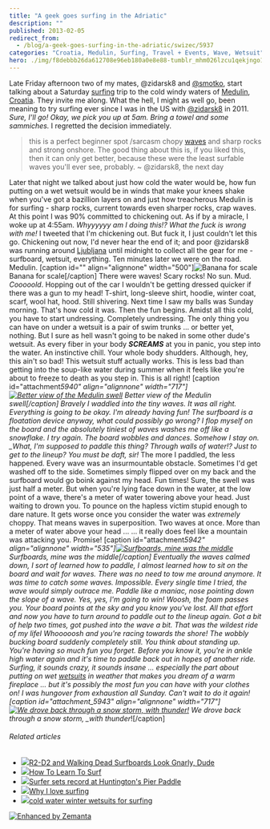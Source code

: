 ```yaml
---
title: "A geek goes surfing in the Adriatic"
description: ""
published: 2013-02-05
redirect_from:
  - /blog/a-geek-goes-surfing-in-the-adriatic/swizec/5937
categories: "Croatia, Medulin, Surfing, Travel + Events, Wave, Wetsuit"
hero: ./img/f8debbb26da612708e96eb180a0e8e88-tumblr_mhm026lzcu1qekjngo1_500.jpg
---
```


Late Friday afternoon two of my mates, @zidarsk8 and [@smotko](http://twitter.com/smotko), start talking about a Saturday [surfing](http://en.wikipedia.org/wiki/Surfing "Surfing") trip to the cold windy waters of [Medulin](<http://maps.google.com/maps?ll=44.8219444444,13.935&spn=0.1,0.1&q=44.8219444444,13.935 (Medulin)&t=h> "Medulin"), [Croatia](<http://maps.google.com/maps?ll=45.8,16.0&spn=10.0,10.0&q=45.8,16.0 (Croatia)&t=h> "Croatia"). They invite me along. What the hell, I might as well go, been meaning to try surfing ever since I was in the US with [@zidarsk8](https://twitter.com/zidarsk8) in 2011. _Sure, I'll go!_ _Okay, we pick you up at 5am. Bring a towel and some sammiches._ I regretted the decision immediately.

> this is a perfect beginner spot /sarcasm chopy [waves](http://en.wikipedia.org/wiki/Wave "Wave") and sharp rocks and strong onshore. The good thing about this is, if you liked this, then it can only get better, because these were the least surfable waves you'll ever see, probably. ~ @zidarsk8, the next day

Later that night we talked about just how cold the water would be, how fun putting on a wet wetsuit would be in winds that make your knees shake when you've got a bazillion layers on and just how treacherous Medulin is for surfing - sharp rocks, current towards even sharper rocks, crap waves. At this point I was 90% committed to chickening out. As if by a miracle, I woke up at 4:55am. _Whyyyyyy am I doing this!? What the fuck is wrong with me!_ I tweeted that I'm chickening out. But fuck it, I just couldn't let this go. Chickening out now, I'd never hear the end of it; and poor @zidarsk8 was running around [Ljubljana](<http://maps.google.com/maps?ll=46.0555555556,14.5083333333&spn=0.1,0.1&q=46.0555555556,14.5083333333 (Ljubljana)&t=h> "Ljubljana") until midnight to collect all the gear for me - surfboard, wetsuit, everything. Ten minutes later we were on the road. Medulin. \[caption id="" align="alignnone" width="500"]![Banana for scale](./img/f8debbb26da612708e96eb180a0e8e88-tumblr_mhm026lzcu1qekjngo1_500.jpg "Banana for scale") Banana for scale\[/caption] There were waves! Scary rocks! No sun. Mud. _Cooooold_. Hopping out of the car I wouldn't be getting dressed quicker if there was a gun to my head! T-shirt, long-sleeve shirt, hoodie, winter coat, scarf, wool hat, hood. Still shivering. Next time I saw my balls was Sunday morning. That's how cold it was. Then the fun begins. Amidst all this cold, you have to start undressing. Completely undressing. The only thing you can have on under a wetsuit is a pair of swim trunks ... or better yet, nothing. But I sure as hell wasn't going to be naked in some other dude's wetsuit. As every fiber in your body **_SCREAMS_** at you in panic, you step into the water. An instinctive chill. Your whole body shudders. Although, hey, this ain't so bad! This wetsuit stuff actually works. This is less bad than getting into the soup-like water during summer when it feels like you're about to freeze to death as you step in. This is all right! \[caption id="attachment*5940" align="alignnone" width="717"][![Better view of the Medulin swell](./img/blog-wp-content-uploads-2013-02-medulin-swell-1024x764.jpg "Better view of the Medulin swell")](http://swizec.com/blog/wp-content/uploads/2013/02/medulin-swell.jpg) Better view of the Medulin swell\[/caption] Bravely I waddled into the tiny waves. It was all right. Everything is going to be okay. I'm already having fun! The surfboard is a floatation device anyway, what could possibly go wrong? I flop myself on the board and the absolutely tiniest of waves washes me off like a snowflake. I try again. The board wobbles and dances. Somehow I stay on. \_What, I'm supposed to paddle this thing? Through walls of water!? Just to get to the lineup? You must be daft, sir!* The more I paddled, the less happened. Every wave was an insurmountable obstacle. Sometimes I'd get washed off to the side. Sometimes simply flipped over on my back and the surfboard would go boink against my head. Fun times! Sure, the swell was just half a meter. But when you're lying face down in the water, at the low point of a wave, there's a meter of water towering above your head. Just waiting to drown you. To pounce on the hapless victim stupid enough to dare nature. It gets worse once you consider the water was _extremely_ choppy. That means waves in superposition. Two waves at once. More than a meter of water above your head ... ... it really does feel like a mountain was attacking you. Promise! \[caption id="attachment*5942" align="alignnone" width="535"][![Surfboards, mine was the middle](./img/blog-wp-content-uploads-2013-02-medulin-surfboards-764x1024.jpg "Surfboards, mine was the middle")](http://swizec.com/blog/wp-content/uploads/2013/02/medulin-surfboards.jpg) Surfboards, mine was the middle\[/caption] Eventually the waves calmed down, I sort of learned how to paddle, I almost learned how to sit on the board and wait for waves. There was no need to tow me around anymore. It was time to catch some waves. Impossible. Every single time I tried, the wave would simply outrace me. Paddle like a maniac, nose pointing down the slope of a wave. Yes, yes, I'm going to win! Woosh, the foam passes you. Your board points at the sky and you know you've lost. All that effort and now you have to turn around to paddle out to the lineup again. Got a bit of help two times, got pushed into the wave a bit. That was the wildest ride of my lifeI Whooooosh and you're racing towards the shore! The wobbly bucking board suddenly completely still. You think about standing up. You're having so much fun you forget. Before you know it, you're in ankle high water again and it's time to paddle back out in hopes of another ride. Surfing, it sounds crazy, it sounds insane ... especially the part about putting on wet [wetsuits](http://en.wikipedia.org/wiki/Wetsuit "Wetsuit") in weather that makes you dream of a warm fireplace ... but it's possibly the most fun you can have with your clothes on! I was hungover from exhaustion all Sunday. Can't wait to do it again! \[caption id="attachment_5943" align="alignnone" width="717"][![We drove back through a snow storm, with thunder!](./img/blog-wp-content-uploads-2013-02-medulin-car-1024x764.jpg "We drove back through a snow storm, with thunder!")](http://swizec.com/blog/wp-content/uploads/2013/02/medulin-car.jpg) We drove back through a snow storm, \_with thunder*!\[/caption]

###### Related articles

- [![](http://i.zemanta.com/139928544_80_80.jpg)](http://technabob.com/blog/2013/01/22/r2-d2-walking-dead-surfboards/)[R2-D2 and Walking Dead Surfboards Look Gnarly, Dude](http://technabob.com/blog/2013/01/22/r2-d2-walking-dead-surfboards/)
- [![](http://i.zemanta.com/101531735_80_80.jpg)](http://www.essentialtravel.co.uk/magazine/how-to/learn-to-surf.asp)[How To Learn To Surf](http://www.essentialtravel.co.uk/magazine/how-to/learn-to-surf.asp)
- [![](http://i.zemanta.com/143018368_80_80.jpg)](http://www.ocregister.com/articles/event-479084-paddle-year.html)[Surfer sets record at Huntington's Pier Paddle](http://www.ocregister.com/articles/event-479084-paddle-year.html)
- [![](http://i.zemanta.com/140969870_80_80.jpg)](http://www.ronnestam.com/why-i-love-surfing/)[Why I love surfing](http://www.ronnestam.com/why-i-love-surfing/)
- [![](http://i.zemanta.com/139069308_80_80.jpg)](http://lunasurfshop.wordpress.com/2013/01/18/cold-water-wetsuits-for-surfing/)[cold water winter wetsuits for surfing](http://lunasurfshop.wordpress.com/2013/01/18/cold-water-wetsuits-for-surfing/)

[![Enhanced by Zemanta](http://img.zemanta.com/zemified_e.png?x-id=f189d2ee-b973-4a9f-b2cb-6199403143fe)](http://www.zemanta.com/?px "Enhanced by Zemanta")
